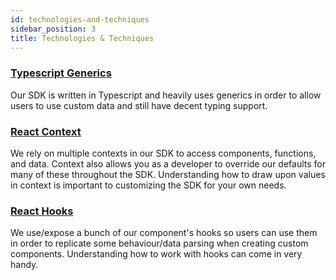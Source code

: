 ```yaml
---
id: technologies-and-techniques
sidebar_position: 3
title: Technologies & Techniques
---
```


### [Typescript Generics](https://www.typescriptlang.org/docs/handbook/2/generics.html)

Our SDK is written in Typescript and heavily uses generics in order to allow users to use custom data and
still have decent typing support.

### [React Context](https://reactjs.org/docs/context.html)

We rely on multiple contexts in our SDK to access components, functions, and data. 
Context also allows you as a developer to override our defaults for many of these throughout the SDK. 
Understanding how to draw upon values in context is important to customizing the SDK for your own needs.

### [React Hooks](https://reactjs.org/docs/hooks-intro.html)

We use/expose a bunch of our component's hooks so users can use them in order to replicate some behaviour/data 
parsing when creating custom components. Understanding how to work with hooks can come in very handy.